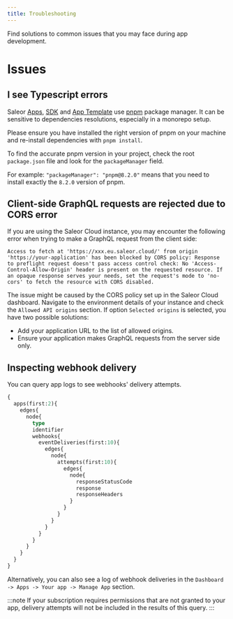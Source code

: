 ```yaml
---
title: Troubleshooting
---
```


Find solutions to common issues that you may face during app development.

# Issues

## I see Typescript errors

Saleor [Apps](https://github.com/saleor/apps), [SDK](https://github.com/saleor/saleor-app-sdk) and [App Template](https://github.com/saleor/saleor-app-template/discussions)
use [pnpm](https://pnpm.io/) package manager. It can be sensitive to dependencies resolutions, especially in a monorepo setup.

Please ensure you have installed the right version of pnpm on your machine and re-install dependencies with `pnpm install`.

To find the accurate pnpm version in your project, check the root `package.json` file and look for the `packageManager` field.

For example: `"packageManager": "pnpm@8.2.0"` means that you need to install exactly the `8.2.0` version of pnpm.

## Client-side GraphQL requests are rejected due to CORS error

If you are using the Saleor Cloud instance, you may encounter the following error when trying to make a GraphQL request from the client side:

```
Access to fetch at 'https://xxx.eu.saleor.cloud/' from origin 'https://your-application' has been blocked by CORS policy: Response to preflight request doesn't pass access control check: No 'Access-Control-Allow-Origin' header is present on the requested resource. If an opaque response serves your needs, set the request's mode to 'no-cors' to fetch the resource with CORS disabled.
```

The issue might be caused by the CORS policy set up in the Saleor Cloud dashboard. Navigate to the environment details of your instance and check the `Allowed API origins` section. If option `Selected origins` is selected, you have two possible solutions:

- Add your application URL to the list of allowed origins.
- Ensure your application makes GraphQL requests from the server side only.

## Inspecting webhook delivery
You can query app logs to see webhooks' delivery attempts.
```graphql
{
  apps(first:2){
    edges{
      node{
        type
        identifier
        webhooks{
          eventDeliveries(first:10){
            edges{
              node{
                attempts(first:10){
                  edges{
                    node{
                      responseStatusCode
                      response
                      responseHeaders
                    }
                  }
                }
              }
            }
          }
        }
      }
    }
  }
}
```

Alternatively, you can also see a log of webhook deliveries in the `Dashboard -> Apps -> Your app -> Manage App` section.

:::note
If your subscription requires permissions that are not granted to your app, delivery attempts will not be included in the results of this query.
:::

